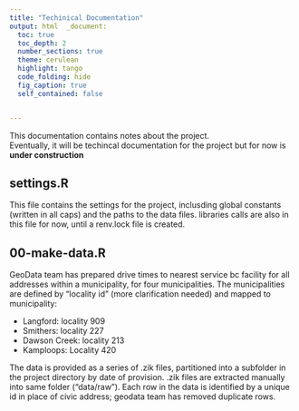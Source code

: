 ```yaml
---
title: "Techinical Documentation"
output: html  _document:
  toc: true
  toc_depth: 2
  number_sections: true
  theme: cerulean
  highlight: tango
  code_folding: hide
  fig_caption: true
  self_contained: false


---
```


This documentation contains notes about the project.  
Eventually, it will be techincal documentation for the project but for now is **under construction**

## settings.R 
This file contains the settings for the project, inclusding global constants (written in all caps) and the paths to the data files.
libraries calls are also in this file for now, until a renv.lock file is created.

## 00-make-data.R

GeoData team has prepared drive times to nearest service bc facility for all addresses within a municipality, for four municipalities.
The municipalities are defined by "locality id" (more clarification needed) and mapped to municipality:

- Langford: locality 909
- Smithers: locality 227
- Dawson Creek: locality 213
- Kamploops: Locality 420


The data is provided as a series of .zik files, partitioned into a subfolder in the project directory by date of provision. 
.zik files are extracted manually into same folder ("data/raw"). 
Each row in the data is identified by a unique id in place of civic address; geodata team has removed duplicate rows.